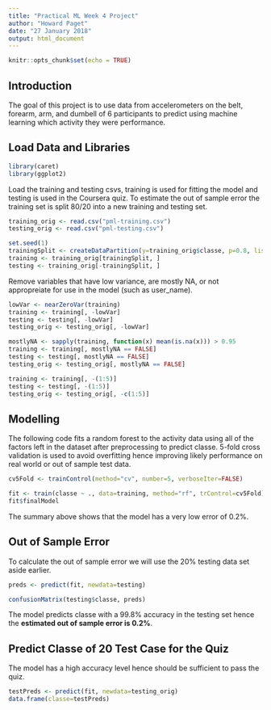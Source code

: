 ```yaml
---
title: "Practical ML Week 4 Project"
author: "Howard Paget"
date: "27 January 2018"
output: html_document
---
```


```r
knitr::opts_chunk$set(echo = TRUE)
```

## Introduction

The goal of this project is to use data from accelerometers on the belt, forearm, arm, and dumbell of 6 participants to predict using machine learning which activity they were performance.

## Load Data and Libraries

```r
library(caret)
library(ggplot2)
```

Load the training and testing csvs, training is used for fitting the model and testing is used in the Coursera quiz. To estimate the out of sample error the training set is split 80/20 into a new training and testing set.  

```r
training_orig <- read.csv("pml-training.csv")
testing_orig <- read.csv("pml-testing.csv")

set.seed(1)
trainingSplit <- createDataPartition(y=training_orig$classe, p=0.8, list=FALSE)
training <- training_orig[trainingSplit, ]
testing <- training_orig[-trainingSplit, ]
```

Remove variables that have low variance, are mostly NA, or not appropreiate for use in the model (such as user_name).

```r
lowVar <- nearZeroVar(training)
training <- training[, -lowVar]
testing <- testing[, -lowVar]
testing_orig <- testing_orig[, -lowVar]

mostlyNA <- sapply(training, function(x) mean(is.na(x))) > 0.95
training <- training[, mostlyNA == FALSE]
testing <- testing[, mostlyNA == FALSE]
testing_orig <- testing_orig[, mostlyNA == FALSE]

training <- training[, -(1:5)]
testing <- testing[, -(1:5)]
testing_orig <- testing_orig[, -c(1:5)]
```

## Modelling

The following code fits a random forest to the activity data using all of the factors left in the dataset after preprocessing to predict classe. 5-fold cross validation is used to avoid overfitting hence improving likely performance on real world or out of sample test data.

```r
cv5Fold <- trainControl(method="cv", number=5, verboseIter=FALSE)

fit <- train(classe ~ ., data=training, method="rf", trControl=cv5Fold)
fit$finalModel
```

The summary above shows that the model has a very low error of 0.2%.

## Out of Sample Error

To calculate the out of sample error we will use the 20% testing data set aside earlier.

```r
preds <- predict(fit, newdata=testing)

confusionMatrix(testing$classe, preds)
```

The model predicts classe with a 99.8% accuracy in the testing set hence the **estimated out of sample error is 0.2%**.

## Predict Classe of 20 Test Case for the Quiz

The model has a high accuracy level hence should be sufficient to pass the quiz.

```r
testPreds <- predict(fit, newdata=testing_orig)
data.frame(classe=testPreds)
```